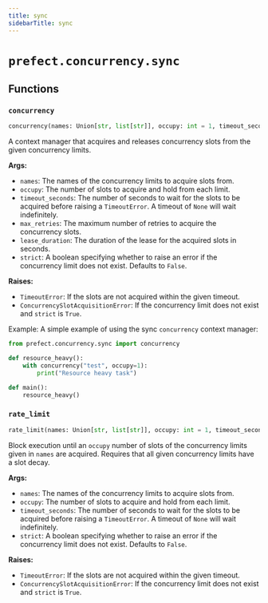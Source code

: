 ```yaml
---
title: sync
sidebarTitle: sync
---
```


# `prefect.concurrency.sync`

## Functions

### `concurrency` <sup><a href="https://github.com/PrefectHQ/prefect/blob/main/src/prefect/concurrency/sync.py#L66" target="_blank"><Icon icon="github" style="width: 14px; height: 14px;" /></a></sup>

```python
concurrency(names: Union[str, list[str]], occupy: int = 1, timeout_seconds: Optional[float] = None, max_retries: Optional[int] = None, lease_duration: float = 300, strict: bool = False) -> Generator[None, None, None]
```


A context manager that acquires and releases concurrency slots from the
given concurrency limits.

**Args:**
- `names`: The names of the concurrency limits to acquire slots from.
- `occupy`: The number of slots to acquire and hold from each limit.
- `timeout_seconds`: The number of seconds to wait for the slots to be acquired before
raising a `TimeoutError`. A timeout of `None` will wait indefinitely.
- `max_retries`: The maximum number of retries to acquire the concurrency slots.
- `lease_duration`: The duration of the lease for the acquired slots in seconds.
- `strict`: A boolean specifying whether to raise an error if the concurrency limit does not exist.
Defaults to `False`.

**Raises:**
- `TimeoutError`: If the slots are not acquired within the given timeout.
- `ConcurrencySlotAcquisitionError`: If the concurrency limit does not exist and `strict` is `True`.

Example:
A simple example of using the sync `concurrency` context manager:
```python
from prefect.concurrency.sync import concurrency

def resource_heavy():
    with concurrency("test", occupy=1):
        print("Resource heavy task")

def main():
    resource_heavy()
```


### `rate_limit` <sup><a href="https://github.com/PrefectHQ/prefect/blob/main/src/prefect/concurrency/sync.py#L136" target="_blank"><Icon icon="github" style="width: 14px; height: 14px;" /></a></sup>

```python
rate_limit(names: Union[str, list[str]], occupy: int = 1, timeout_seconds: Optional[float] = None, strict: bool = False) -> None
```


Block execution until an `occupy` number of slots of the concurrency
limits given in `names` are acquired. Requires that all given concurrency
limits have a slot decay.

**Args:**
- `names`: The names of the concurrency limits to acquire slots from.
- `occupy`: The number of slots to acquire and hold from each limit.
- `timeout_seconds`: The number of seconds to wait for the slots to be acquired before
raising a `TimeoutError`. A timeout of `None` will wait indefinitely.
- `strict`: A boolean specifying whether to raise an error if the concurrency limit does not exist.
Defaults to `False`.

**Raises:**
- `TimeoutError`: If the slots are not acquired within the given timeout.
- `ConcurrencySlotAcquisitionError`: If the concurrency limit does not exist and `strict` is `True`.

